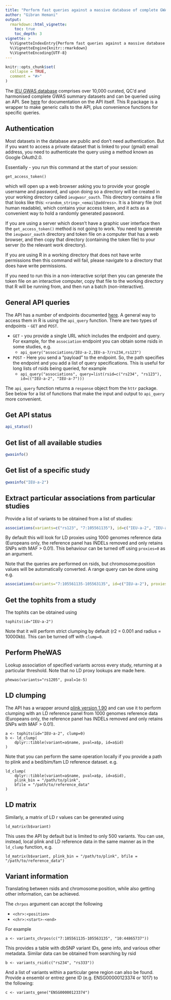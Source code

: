 ```yaml
---
title: "Perform fast queries against a massive database of complete GWAS summary data"
author: "Gibran Hemani"
output:
  rmarkdown::html_vignette:
    toc: true
    toc_depth: 3
vignette: >
  %\VignetteIndexEntry{Perform fast queries against a massive database of complete GWAS summary data}
  %\VignetteEngine{knitr::rmarkdown}
  %\VignetteEncoding{UTF-8}
---
```


```r
knitr::opts_chunk$set(
  collapse = TRUE,
  comment = "#>"
)
```

The [IEU GWAS database](https://gwas.mrcieu.ac.uk/) comprises over 10,000 curated, QC'd and harmonised complete GWAS summary datasets and can be queried using an API. See [here](http://gwasapi.mrcieu.ac.uk/docs/) for documentation on the API itself. This R package is a wrapper to make generic calls to the API, plus convenience functions for specific queries. 


## Authentication

Most datasets in the database are public and don't need authentication. But if you want to access a private dataset that is linked to your (gmail) email address, you need to authenticate the query using a method known as Google OAuth2.0.

Essentially - you run this command at the start of your session: 

```
get_access_token()
```

which will open up a web browser asking you to provide your google username and password, and upon doing so a directory will be created in your working directory called `ieugwasr_oauth`. This directory contains a file that looks like this: `<random_string>_<email@address>`. It is a binary file (not human readable), which contains your access token, and it acts as a convenient way to hold a randomly generated password.

If you are using a server which doesn’t have a graphic user interface then the `get_access_token()` method is not going to work. You need to generate the `ieugwasr_oauth` directory and token file on a computer that has a web browser, and then copy that directory (containing the token file) to your server (to the relevant work directory).

If you are using R in a working directory that does not have write permissions then this command will fail, please navigate to a directory that does have write permissions.

If you need to run this in a non-interactive script then you can generate the token file on an interactive computer, copy that file to the working directory that R will be running from, and then run a batch (non-interactive).


## General API queries

The API has a number of endpoints documented [here](http://ieu-db-interface.epi.bris.ac.uk:8082/docs/). A general way to access them in R is using the `api_query` function. There are two types of endpoints - `GET` and `POST`. 

- `GET` - you provide a single URL which includes the endpoint and query. For example, for the `association` endpoint you can obtain some rsids in some studies, e.g.
    + `api_query("associations/IEU-a-2,IEU-a-7/rs234,rs123")`

- `POST` - Here you send a "payload" to the endpoint. So, the path specifies the endpoint and you add a list of query specifications. This is useful for long lists of rsids being queried, for example
    + `api_query("associations", query=list(rsid=c("rs234", "rs123"), id=c("IEU-a-2", "IEU-a-7")))`

The `api_query` function returns a `response` object from the `httr` package. See below for a list of functions that make the input and output to `api_query` more convenient.

## Get API status

```r
api_status()
```

## Get list of all available studies

```r
gwasinfo()
```

## Get list of a specific study

```r
gwasinfo("IEU-a-2")
```

## Extract particular associations from particular studies

Provide a list of variants to be obtained from a list of studies:

```r
associations(variants=c("rs123", "7:105561135"), id=c("IEU-a-2", "IEU-a-7"))
```

By default this will look for LD proxies using 1000 genomes reference data (Europeans only, the reference panel has INDELs removed and only retains SNPs with MAF > 0.01). This behaviour can be turned off using `proxies=0` as an argument.

Note that the queries are performed on rsids, but chromosome:position values will be automatically converted. A range query can be done using e.g.

```r
associations(variants="7:105561135-105563135", id=c("IEU-a-2"), proxies=0)
```


## Get the tophits from a study

The tophits can be obtained using

```
tophits(id="IEU-a-2")
```

Note that it will perform strict clumping by default (r2 = 0.001 and radius = 10000kb). This can be turned off with `clump=0`.


## Perform PheWAS

Lookup association of specified variants across every study, returning at a particular threshold. Note that no LD proxy lookups are made here.

```
phewas(variants="rs1205", pval=1e-5)
```


## LD clumping

The API has a wrapper around [plink version 1.90](https://www.cog-genomics.org/plink/1.9) and can use it to perform clumping with an LD reference panel from 1000 genomes reference data (Europeans only, the reference panel has INDELs removed and only retains SNPs with MAF > 0.01).

```
a <- tophits(id="IEU-a-2", clump=0)
b <- ld_clump(
    dplyr::tibble(variant=a$name, pval=a$p, id=a$id)
)
```

Note that you can perform the same operation locally if you provide a path to plink and a bed/bim/fam LD reference dataset. e.g.

```
ld_clump(
    dplyr::tibble(variant=a$name, pval=a$p, id=a$id),
    plink_bin = "/path/to/plink",
    bfile = "/path/to/reference_data"
)
```

## LD matrix

Similarly, a matrix of LD r values can be generated using

```
ld_matrix(b$variant)
```

This uses the API by default but is limited to only 500 variants. You can use, instead, local plink and LD reference data in the same manner as in the `ld_clump` function, e.g.

```
ld_matrix(b$variant, plink_bin = "/path/to/plink", bfile = "/path/to/reference_data")
```


## Variant information

Translating between rsids and chromosome:position, while also getting other information, can be achieved. 

The `chrpos` argument can accept the following

- `<chr>:<position>`
- `<chr>:<start>-<end>`

For example

```
a <- variants_chrpos(c("7:105561135-105563135", "10:44865737"))
```

This provides a table with dbSNP variant IDs, gene info, and various other metadata. Similar data can be obtained from searching by rsid

```
b <- variants_rsid(c("rs234", "rs333"))
```

And a list of variants within a particular gene region can also be found. Provide a ensembl or entrez gene ID (e.g. ENSG00000123374 or 1017) to the following:

```
c <- variants_gene("ENSG00000123374")
```

